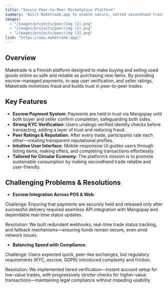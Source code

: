```yaml
---
title: "Secure Peer-to-Peer Marketplace Platform"
summary: "Built Maketrade.app to enable secure, vetted secondhand transactions by combining escrow payments, strong KYC, and real-time trade monitoring."
images:
  - "/images/projects/peer/img (2).png"
  - "/images/projects/peer/img (1).png"
  - "/images/projects/peer/img (3).png"
link: "https://www.maketrade.app/"
---
```


## Overview

Maketrade is a Finnish platform designed to make buying and selling used goods online as safe and reliable as purchasing new items. By providing escrow-managed payments, in-app user verification, and seller ratings, Maketrade minimizes fraud and builds trust in peer-to-peer trades.

## Key Features

- **Escrow Payment System**: Payments are held in trust via Mangopay until both buyer and seller confirm completion, safeguarding both sides.
- **Strong KYC Verification**: Users undergo verified identity checks before transacting, adding a layer of trust and reducing fraud.
- **Peer Ratings & Reputation**: After every trade, participants rate each other—creating transparent reputational profiles.
- **Intuitive User Interface**: Mobile-responsive UI guides users through listing items, making offers, and completing transactions effortlessly.
- **Tailored for Circular Economy**: The platform’s mission is to promote sustainable consumption by making secondhand trade reliable and user-friendly.

## Challenging Problems & Resolutions

- **Escrow Integration Across POS & Web**:

Challenge: Ensuring that payments are securely held and released only after successful delivery required seamless API integration with Mangopay and dependable real-time status updates.

Resolution: We built redundant webhooks, real-time trade status tracking, and fallback mechanisms—ensuring funds remain secure, even amid network issues.

- **Balancing Speed with Compliance**:

Challenge: Users expected quick, peer-like exchanges, but regulatory requirements (KYC, escrow, GDPR) introduced complexity and friction.

Resolution: We implemented tiered verification—instant account setup for low-value trades, with progressively stricter checks for higher-value transactions—maintaining legal compliance without impeding usability
